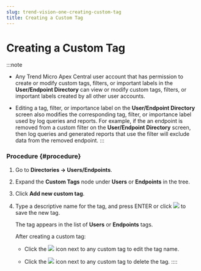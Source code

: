 ```yaml
---
slug: trend-vision-one-creating-custom-tag
title: Creating a Custom Tag
---
```

# Creating a Custom Tag

:::note

- Any Trend Micro Apex Central user account that has permission to create or modify custom tags, filters, or important labels in the **User/Endpoint Directory** can view or modify custom tags, filters, or important labels created by all other user accounts.

- Editing a tag, filter, or importance label on the **User/Endpoint Directory** screen also modifies the corresponding tag, filter, or importance label used by log queries and reports. For example, if the an endpoint is removed from a custom filter on the **User/Endpoint Directory** screen, then log queries and generated reports that use the filter will exclude data from the removed endpoint.
:::

### Procedure {#procedure}

1.  Go to **Directories → Users/Endpoints**.

2.  Expand the **Custom Tags** node under **Users** or **Endpoints** in the tree.

3.  Click **Add new custom tag**.

4.  Type a descriptive name for the tag, and press <span class="uicontrol keyboard">ENTER</span> or click ![](/images/tag_filter_save=GUID-733CDD44-B87A-44CC-BC7A-5F83A9763AAD=1=en-us=Low.webp) to save the new tag.

    The tag appears in the list of **Users** or **Endpoints** tags.

    After creating a custom tag:

    - Click the ![](/images/edit_tag_filter=GUID-560CA59F-33D6-4C9B-97A1-6079EBBAE534=1=en-us=Low.webp) icon next to any custom tag to edit the tag name.

    - Click the ![](/images/trash=GUID-EE35B1F6-2B5C-4F65-BE0C-FF97D1C53088=1=en-us=Low.webp) icon next to any custom tag to delete the tag.
::::
